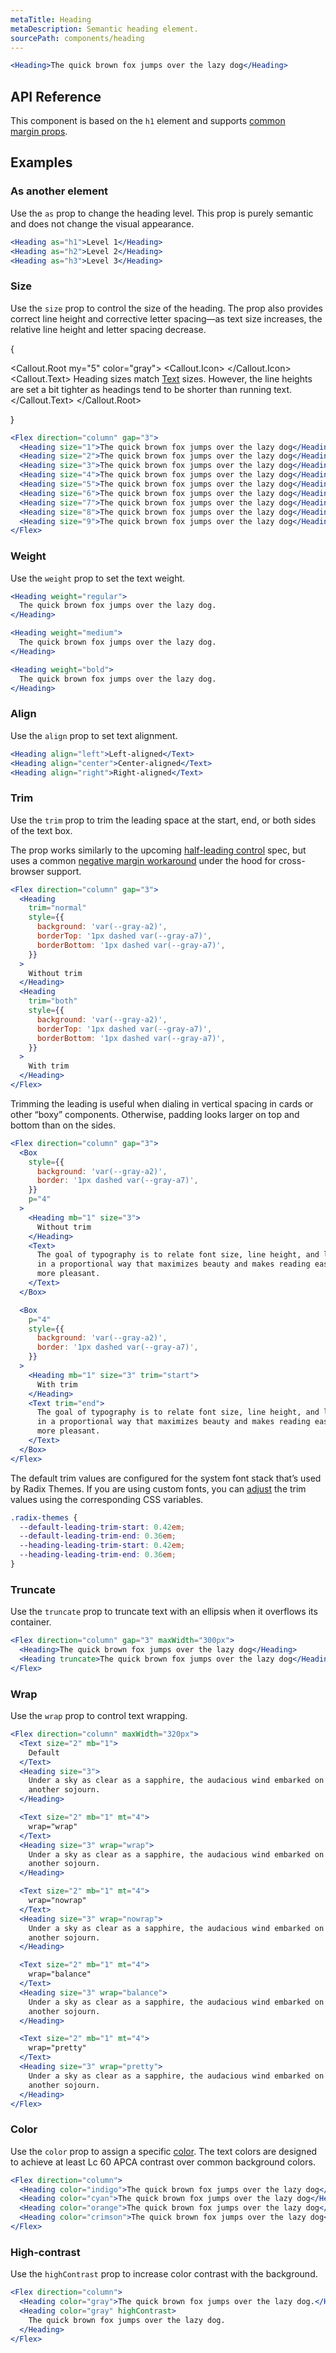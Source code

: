 ```yaml
---
metaTitle: Heading
metaDescription: Semantic heading element.
sourcePath: components/heading
---
```


```jsx live=true
<Heading>The quick brown fox jumps over the lazy dog</Heading>
```

## API Reference

This component is based on the `h1` element and supports [common margin props](/themes/docs/overview/layout#margin-props).

<ThemesPropsTable defs="headingPropDefs" />

## Examples

### As another element

Use the `as` prop to change the heading level. This prop is purely semantic and does not change the visual appearance.

```jsx live=true
<Heading as="h1">Level 1</Heading>
<Heading as="h2">Level 2</Heading>
<Heading as="h3">Level 3</Heading>
```

### Size

Use the `size` prop to control the size of the heading. The prop also provides correct line height and corrective letter spacing—as text size increases, the relative line height and letter spacing decrease.

{

<Callout.Root my="5" color="gray">
  <Callout.Icon>
    <InfoCircledIcon />
  </Callout.Icon>
  <Callout.Text>
    Heading sizes match <a href="/themes/components/text">Text</a> sizes.
    However, the line heights are set a bit tighter as headings tend to be
    shorter than running text.
  </Callout.Text>
</Callout.Root>

}

```jsx live=true scroll=true
<Flex direction="column" gap="3">
  <Heading size="1">The quick brown fox jumps over the lazy dog</Heading>
  <Heading size="2">The quick brown fox jumps over the lazy dog</Heading>
  <Heading size="3">The quick brown fox jumps over the lazy dog</Heading>
  <Heading size="4">The quick brown fox jumps over the lazy dog</Heading>
  <Heading size="5">The quick brown fox jumps over the lazy dog</Heading>
  <Heading size="6">The quick brown fox jumps over the lazy dog</Heading>
  <Heading size="7">The quick brown fox jumps over the lazy dog</Heading>
  <Heading size="8">The quick brown fox jumps over the lazy dog</Heading>
  <Heading size="9">The quick brown fox jumps over the lazy dog</Heading>
</Flex>
```

### Weight

Use the `weight` prop to set the text weight.

```jsx live=true scroll=true
<Heading weight="regular">
  The quick brown fox jumps over the lazy dog.
</Heading>

<Heading weight="medium">
  The quick brown fox jumps over the lazy dog.
</Heading>

<Heading weight="bold">
  The quick brown fox jumps over the lazy dog.
</Heading>
```

### Align

Use the `align` prop to set text alignment.

```jsx live=true
<Heading align="left">Left-aligned</Text>
<Heading align="center">Center-aligned</Text>
<Heading align="right">Right-aligned</Text>
```

### Trim

Use the `trim` prop to trim the leading space at the start, end, or both sides of the text box.

The prop works similarly to the upcoming [half-leading control](https://www.w3.org/TR/css-inline-3/#leading-trim) spec, but uses a common [negative margin workaround](https://seek-oss.github.io/capsize/) under the hood for cross-browser support.

```jsx live=true
<Flex direction="column" gap="3">
  <Heading
    trim="normal"
    style={{
      background: 'var(--gray-a2)',
      borderTop: '1px dashed var(--gray-a7)',
      borderBottom: '1px dashed var(--gray-a7)',
    }}
  >
    Without trim
  </Heading>
  <Heading
    trim="both"
    style={{
      background: 'var(--gray-a2)',
      borderTop: '1px dashed var(--gray-a7)',
      borderBottom: '1px dashed var(--gray-a7)',
    }}
  >
    With trim
  </Heading>
</Flex>
```

Trimming the leading is useful when dialing in vertical spacing in cards or other “boxy” components. Otherwise, padding looks larger on top and bottom than on the sides.

```jsx live=true
<Flex direction="column" gap="3">
  <Box
    style={{
      background: 'var(--gray-a2)',
      border: '1px dashed var(--gray-a7)',
    }}
    p="4"
  >
    <Heading mb="1" size="3">
      Without trim
    </Heading>
    <Text>
      The goal of typography is to relate font size, line height, and line width
      in a proportional way that maximizes beauty and makes reading easier and
      more pleasant.
    </Text>
  </Box>

  <Box
    p="4"
    style={{
      background: 'var(--gray-a2)',
      border: '1px dashed var(--gray-a7)',
    }}
  >
    <Heading mb="1" size="3" trim="start">
      With trim
    </Heading>
    <Text trim="end">
      The goal of typography is to relate font size, line height, and line width
      in a proportional way that maximizes beauty and makes reading easier and
      more pleasant.
    </Text>
  </Box>
</Flex>
```

The default trim values are configured for the system font stack that’s used by Radix Themes. If you are using custom fonts, you can [adjust](/themes/docs/theme/typography#customization) the trim values using the corresponding CSS variables.

```css
.radix-themes {
  --default-leading-trim-start: 0.42em;
  --default-leading-trim-end: 0.36em;
  --heading-leading-trim-start: 0.42em;
  --heading-leading-trim-end: 0.36em;
}
```

### Truncate

Use the `truncate` prop to truncate text with an ellipsis when it overflows its container.

```jsx live=true line=3
<Flex direction="column" gap="3" maxWidth="300px">
  <Heading>The quick brown fox jumps over the lazy dog</Heading>
  <Heading truncate>The quick brown fox jumps over the lazy dog</Heading>
</Flex>
```

### Wrap

Use the `wrap` prop to control text wrapping.

```jsx live=true line=13,21,29,37,45
<Flex direction="column" maxWidth="320px">
  <Text size="2" mb="1">
    Default
  </Text>
  <Heading size="3">
    Under a sky as clear as a sapphire, the audacious wind embarked on yet
    another sojourn.
  </Heading>

  <Text size="2" mb="1" mt="4">
    wrap="wrap"
  </Text>
  <Heading size="3" wrap="wrap">
    Under a sky as clear as a sapphire, the audacious wind embarked on yet
    another sojourn.
  </Heading>

  <Text size="2" mb="1" mt="4">
    wrap="nowrap"
  </Text>
  <Heading size="3" wrap="nowrap">
    Under a sky as clear as a sapphire, the audacious wind embarked on yet
    another sojourn.
  </Heading>

  <Text size="2" mb="1" mt="4">
    wrap="balance"
  </Text>
  <Heading size="3" wrap="balance">
    Under a sky as clear as a sapphire, the audacious wind embarked on yet
    another sojourn.
  </Heading>

  <Text size="2" mb="1" mt="4">
    wrap="pretty"
  </Text>
  <Heading size="3" wrap="pretty">
    Under a sky as clear as a sapphire, the audacious wind embarked on yet
    another sojourn.
  </Heading>
</Flex>
```

### Color

Use the `color` prop to assign a specific [color](/themes/docs/theme/color). The text colors are designed to achieve at least Lc 60 APCA contrast over common background colors.

```jsx live=true scroll=true
<Flex direction="column">
  <Heading color="indigo">The quick brown fox jumps over the lazy dog</Heading>
  <Heading color="cyan">The quick brown fox jumps over the lazy dog</Heading>
  <Heading color="orange">The quick brown fox jumps over the lazy dog</Heading>
  <Heading color="crimson">The quick brown fox jumps over the lazy dog</Heading>
</Flex>
```

### High-contrast

Use the `highContrast` prop to increase color contrast with the background.

```jsx live="true"
<Flex direction="column">
  <Heading color="gray">The quick brown fox jumps over the lazy dog.</Heading>
  <Heading color="gray" highContrast>
    The quick brown fox jumps over the lazy dog.
  </Heading>
</Flex>
```
